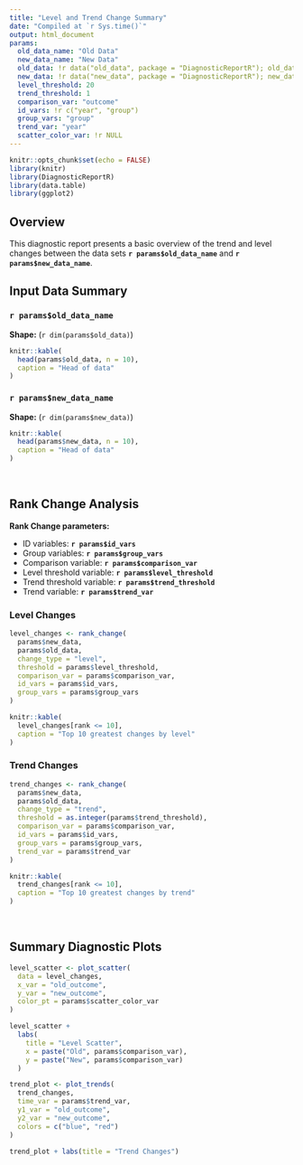 ```yaml
---
title: "Level and Trend Change Summary"
date: "Compiled at `r Sys.time()`"
output: html_document
params:
  old_data_name: "Old Data"
  new_data_name: "New Data"
  old_data: !r data("old_data", package = "DiagnosticReportR"); old_data
  new_data: !r data("new_data", package = "DiagnosticReportR"); new_data
  level_threshold: 20
  trend_threshold: 1
  comparison_var: "outcome"
  id_vars: !r c("year", "group")
  group_vars: "group"
  trend_var: "year"
  scatter_color_var: !r NULL
---
```


```r
knitr::opts_chunk$set(echo = FALSE)
library(knitr)
library(DiagnosticReportR)
library(data.table)
library(ggplot2)
```

## Overview

This diagnostic report presents a basic overview of the trend and level changes 
between the data sets **`r params$old_data_name`** and 
**`r params$new_data_name`**.

## Input Data Summary

### `r params$old_data_name`

**Shape:** (`r dim(params$old_data)`)

```r
knitr::kable(
  head(params$old_data, n = 10),
  caption = "Head of data"
)
```

### `r params$new_data_name`

**Shape:** (`r dim(params$new_data)`)

```r
knitr::kable(
  head(params$new_data, n = 10),
  caption = "Head of data"
)
```


</br>

## Rank Change Analysis

**Rank Change parameters:**

 - ID variables: **`r params$id_vars`**
 - Group variables: **`r params$group_vars`**
 - Comparison variable: **`r params$comparison_var`**
 - Level threshold variable: **`r params$level_threshold`**
 - Trend threshold variable: **`r params$trend_threshold`**
 - Trend variable: **`r params$trend_var`**


### Level Changes

```r
level_changes <- rank_change(
  params$new_data,
  params$old_data,
  change_type = "level",
  threshold = params$level_threshold,
  comparison_var = params$comparison_var,
  id_vars = params$id_vars,
  group_vars = params$group_vars
)

knitr::kable(
  level_changes[rank <= 10],
  caption = "Top 10 greatest changes by level"
)

```


### Trend Changes

```r
trend_changes <- rank_change(
  params$new_data,
  params$old_data,
  change_type = "trend",
  threshold = as.integer(params$trend_threshold),
  comparison_var = params$comparison_var,
  id_vars = params$id_vars,
  group_vars = params$group_vars,
  trend_var = params$trend_var
)

knitr::kable(
  trend_changes[rank <= 10],
  caption = "Top 10 greatest changes by trend"
)
```


</br>

## Summary Diagnostic Plots

```r
level_scatter <- plot_scatter(
  data = level_changes, 
  x_var = "old_outcome", 
  y_var = "new_outcome",
  color_pt = params$scatter_color_var
)

level_scatter +
  labs(
    title = "Level Scatter",
    x = paste("Old", params$comparison_var),
    y = paste("New", params$comparison_var)
  )
```

```r
trend_plot <- plot_trends(
  trend_changes, 
  time_var = params$trend_var, 
  y1_var = "old_outcome", 
  y2_var = "new_outcome", 
  colors = c("blue", "red")
)

trend_plot + labs(title = "Trend Changes")
```
